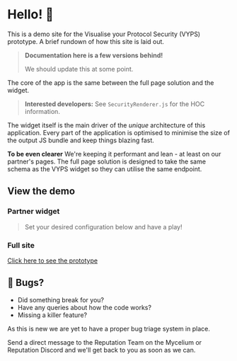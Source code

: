 
# Hello! 👋

This is a demo site for the Visualise your Protocol Security (VYPS) prototype.
A brief rundown of how this site is laid out.

> **Documentation here is a few versions behind!**
>
> We should update this at some point.

The core of the app is the same between the full page solution and the widget.

> **Interested developers:** See `SecurityRenderer.js` for the HOC information.

The widget itself is the main driver of the _unique_ architecture of this application.
Every part of the application is optimised to minimise the size of the output JS bundle and keep things blazing fast.

**To be even clearer** 
We're keeping it performant and lean - at least on our partner's pages.
The full page solution is designed to take the same schema as the VYPS widget so they can utilise the same endpoint.

## View the demo

### Partner widget
> Set your desired configuration below and have a play!

<SecurityWidgetConfigurator onChange={props.widgetCallback} />

### Full site
[Click here to see the prototype](/)

## 🚧 Bugs?
- Did something break for you? 
- Have any queries about how the code works?
- Missing a killer feature?

As this is new we are yet to have a proper bug triage system in place.

Send a direct message to the Reputation Team on the Mycelium or Reputation Discord and we'll get back to you as soon as we can.